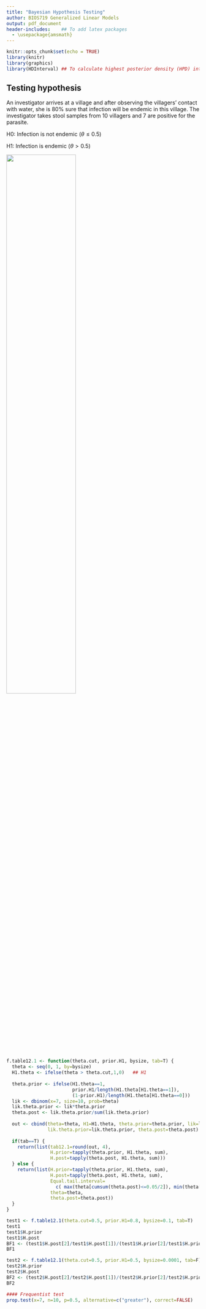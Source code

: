 ```yaml
---
title: "Bayesian Hypothesis Testing"
author: BIOS719 Generalized Linear Models 
output: pdf_document
header-includes:    ## To add latex packages
  - \usepackage{amsmath}
---
```


```r
knitr::opts_chunk$set(echo = TRUE)
library(knitr)
library(graphics)
library(HDInterval) ## To calculate highest posterior density (HPD) interval
```

## Testing hypothesis
An investigator arrives at a village and after observing the villagers' contact with water, she is 80% sure that infection will be endemic in this village. The investigator takes stool samples from 10 villagers and 7 are positive for the parasite.

H0: Infection is not endemic ($\theta \le 0.5$)

H1: Infection is endemic ($\theta > 0.5$)

![](Table12_1.png){width=60%} 

```r
f.table12.1 <- function(theta.cut, prior.H1, bysize, tab=T) {
  theta <- seq(0, 1, by=bysize)
  H1.theta <- ifelse(theta > theta.cut,1,0)   ## H1
  
  theta.prior <- ifelse(H1.theta==1, 
                        prior.H1/length(H1.theta[H1.theta==1]),
                        (1-prior.H1)/length(H1.theta[H1.theta==0]))
  lik <- dbinom(x=7, size=10, prob=theta)
  lik.theta.prior <- lik*theta.prior
  theta.post <- lik.theta.prior/sum(lik.theta.prior)
  
  out <- cbind(theta=theta, H1=H1.theta, theta.prior=theta.prior, lik=lik,
               lik.theta.prior=lik.theta.prior, theta.post=theta.post)
  
  if(tab==T) {
    return(list(tab12.1=round(out, 4),
                H.prior=tapply(theta.prior, H1.theta, sum),
                H.post=tapply(theta.post, H1.theta, sum)))
  } else {
    return(list(H.prior=tapply(theta.prior, H1.theta, sum),
                H.post=tapply(theta.post, H1.theta, sum),
                Equal.tail.interval=
                  c( max(theta[cumsum(theta.post)<=0.05/2]), min(theta[cumsum(theta.post)>1-0.05/2])),
                theta=theta,
                theta.post=theta.post))
  }
}

test1 <- f.table12.1(theta.cut=0.5, prior.H1=0.8, bysize=0.1, tab=T)
test1
test1$H.prior
test1$H.post
BF1 <- (test1$H.post[2]/test1$H.post[1])/(test1$H.prior[2]/test1$H.prior[1])  
BF1

test2 <- f.table12.1(theta.cut=0.5, prior.H1=0.5, bysize=0.0001, tab=F)
test2$H.prior
test2$H.post
BF2 <- (test2$H.post[2]/test2$H.post[1])/(test2$H.prior[2]/test2$H.prior[1])  
BF2

#### Frequentist test
prop.test(x=7, n=10, p=0.5, alternative=c("greater"), correct=FALSE)
```



